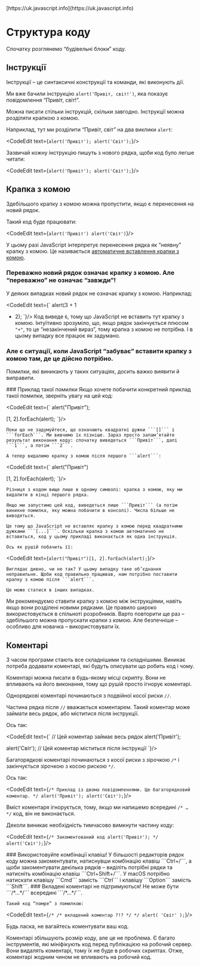 
<InfoPage>
	[https://uk.javascript.info](https://uk.javascript.info)
</InfoPage>

# Структура коду

Спочатку розглянемо “будівельні блоки” коду.

## Інструкції

Інструкції – це синтаксичні конструкції та команди, які виконують дії.

Ми вже бачили інструкцію ```alert('Привіт, світ!')```, яка показує повідомлення “Привіт, світ!”.

Можна писати стільки інструкцій, скільки завгодно. Інструкції можна розділяти крапкою з комою.

Наприклад, тут ми розділити “Привіт, світ” на два виклики ```alert```:

<CodeEdit text={`
alert('Привіт'); alert('Світ');
`}/>

Зазвичай кожну інструкцію пишуть з нового рядка, щоби код було легше читати:

<CodeEdit text={`
alert('Привіт');
alert('Світ');
`}/>

## Крапка з комою

Здебільшого крапку з комою можна пропустити, якщо є перенесення на новий рядок.

Такий код буде працювати:

<CodeEdit text={`
alert('Привіт')
alert('Світ')
`}/>

У цьому разі JavaScript інтерпретує перенесення рядка як “неявну” крапку з комою. Це називається [автоматичне вставлення крапки з комою](https://tc39.es/ecma262/#sec-automatic-semicolon-insertion).

### Переважно новий рядок означає крапку з комою. Але “переважно” не означає “завжди”!

У деяких випадках новий рядок не означає крапку з комою. Наприклад:

<CodeEdit text={`
alert(3 +
1
+ 2);
`}/>
Код виведе ```6```, тому що JavaScript не вставить тут крапку з комою. Інтуїтивно зрозуміло, що, якщо рядок закінчується плюсом ```"+"```, то це “незакінчений вираз”, тому крапка з комою не потрібна. І в цьому випадку все працює як задумано.

### Але є ситуації, коли JavaScript “забуває” вставити крапку з комою там, де це дійсно потрібно.

Помилки, які виникають у таких ситуаціях, досить важко виявити й виправити.

<Alerts severity="info" variant="outlined">
	### Приклад такої помилки
	Якщо хочете побачити конкретний приклад такої помилки, зверніть увагу на цей код:

<CodeEdit text={`
alert("Привіт");

[1, 2].forEach(alert);
`}/>

	Поки що не задумуйтеся, що означають квадратні дужки ```[]``` і ```forEach```. Ми вивчимо їх пізніше. Зараз просто запам’ятайте результат виконання коду: спочатку виведеться ```Привіт```, далі ```1```, а потім ```2```.

	А тепер видалимо крапку з комою після першого ```alert```:

<CodeEdit text={`
alert("Привіт")

[1, 2].forEach(alert);
`}/>

	Різниця з кодом вище лише в одному символі: крапка з комою, яку ми видалити в кінці першого рядка.

	Якщо ми запустимо цей код, виведеться лише ```Привіт``` (а потім виникне помилка, яку можна побачити в консолі). Числа більше не виводяться.

	Це тому що JavaScript не вставляє крапку з комою перед квадратними дужками ```[...]```. Оскільки крапка з комою автоматично не вставиться, код у цьому прикладі виконається як одна інструкція.

	Ось як рушій побачить її:

<CodeEdit text={`
alert("Привіт")[1, 2].forEach(alert);
`}/>

	Виглядає дивно, чи не так? У цьому випадку таке об’єднання неправильне. Щоби код правильно працював, нам потрібно поставити крапку з комою після ```alert```.

	Це може статися в інших випадках.
</Alerts>

Ми рекомендуємо ставити крапку з комою між інструкціями, навіть якщо вони розділені новими рядками. Це правило широко використовується в спільноті розробників. Варто повторити ще раз – здебільшого можна пропускати крапки з комою. Але безпечніше – особливо для новачка – використовувати їх.

## Коментарі

З часом програми стають все складнішими та складнішими. Виникає потреба додавати коментарі, які будуть описувати що робить код і чому.

Коментарі можна писати в будь-якому місці скрипту. Вони не впливають на його виконання, тому що рушій просто ігнорує коментарі.

Однорядкові коментарі починаються з подвійної косої риски ```//```.

Частина рядка після ```//``` вважається коментарем. Такий коментар може займати весь рядок, або міститися після інструкції.

Ось так:

<CodeEdit text={`
// Цей коментар займає весь рядок
alert('Привіт');

alert('Світ'); // Цей коментар міститься після інструкції
`}/>

Багаторядкові коментарі починаються з косої риски з зірочкою ```/*``` і закінчується зірочкою з косою рискою ```*/```.

Ось так:

<CodeEdit text={`
/* Приклад із двома повідомленнями.
   Це багаторядковий коментар.
*/
alert('Привіт');
alert('Світ');
`}/>

Вміст коментаря ігнорується, тому, якщо ми напишемо всередині ```/* … */``` код, він не виконається.

Деколи виникає необхідність тимчасово вимкнути частину коду:

<CodeEdit text={`
/* Закоментований код
alert('Привіт');
*/
alert('Світ');
`}/>

<Alerts severity="info" variant="outlined">
	### Використовуйте комбінації клавіш!
	У більшості редакторів рядок коду можна закоментувати, натиснувши комбінацію клавіш ```Ctrl+/```, а щоби закоментувати декілька рядків – виділіть потрібні рядки та натисніть комбінацію клавіш ```Ctrl+Shift+/```. У macOS потрібно натискати клавішу ```Cmd``` замість ```Ctrl``` і клавішу ```Option``` замість ```Shift```.
</Alerts>

<Alerts severity="warning" variant="outlined">
	### Вкладені коментарі не підтримуються!
	Не може бути ```/*...*/``` всередині ```/*...*/```.

	Такий код “помре” з помилкою:

<CodeEdit text={`
/*
  /* вкладений коментар ?!? */
*/
alert( 'Світ' );
`}/>
</Alerts>

Будь ласка, не вагайтесь коментувати ваш код.

Коментарі збільшують розмір коду, але це не проблема. Є багато інструментів, які мініфікують код перед публікацією на робочий сервер. Вони видалять коментарі, тому їх не буде в робочих скриптах. Отже, коментарі жодним чином не впливають на робочий код.